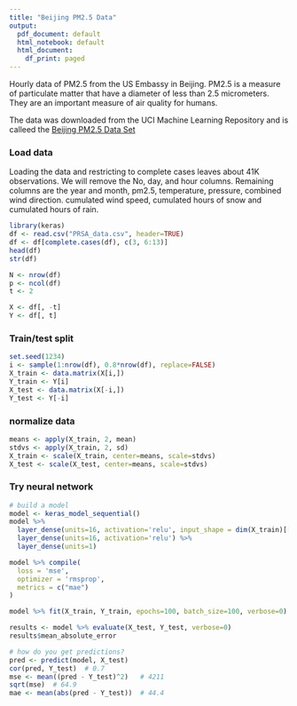 ```yaml
---
title: "Beijing PM2.5 Data"
output:
  pdf_document: default
  html_notebook: default
  html_document:
    df_print: paged
---
```


Hourly data of PM2.5 from the US Embassy in Beijing. PM2.5 is a measure of particulate matter that have a diameter of less than 2.5 micrometers. They are an important measure of air quality for humans. 

The data was downloaded from the UCI Machine Learning Repository and is calleed the [Beijing PM2.5 Data Set](https://archive.ics.uci.edu/ml/datasets/Beijing+PM2.5+Data#)

### Load data

Loading the data and restricting to complete cases leaves about 41K observations. We will remove the No, day, and hour columns. Remaining columns are the year and month, pm2.5, temperature, pressure, combined wind direction. cumulated wind speed, cumulated hours of snow and cumulated hours of rain.

```r
library(keras)
df <- read.csv("PRSA_data.csv", header=TRUE)
df <- df[complete.cases(df), c(3, 6:13)]
head(df)
str(df)

N <- nrow(df)
p <- ncol(df)
t <- 2

X <- df[, -t]
Y <- df[, t]
```


### Train/test split

```r
set.seed(1234)
i <- sample(1:nrow(df), 0.8*nrow(df), replace=FALSE)
X_train <- data.matrix(X[i,])
Y_train <- Y[i]
X_test <- data.matrix(X[-i,])
Y_test <- Y[-i]
```


### normalize data

```r
means <- apply(X_train, 2, mean)
stdvs <- apply(X_train, 2, sd)
X_train <- scale(X_train, center=means, scale=stdvs)
X_test <- scale(X_test, center=means, scale=stdvs)
```



### Try neural network

```r
# build a model
model <- keras_model_sequential()
model %>%
  layer_dense(units=16, activation='relu', input_shape = dim(X_train)[[2]]) %>%
  layer_dense(units=16, activation='relu') %>%
  layer_dense(units=1)

model %>% compile(
  loss = 'mse',
  optimizer = 'rmsprop',
  metrics = c("mae")
)

model %>% fit(X_train, Y_train, epochs=100, batch_size=100, verbose=0)

results <- model %>% evaluate(X_test, Y_test, verbose=0)
results$mean_absolute_error 

# how do you get predictions?
pred <- predict(model, X_test)
cor(pred, Y_test)  # 0.7
mse <- mean((pred - Y_test)^2)   # 4211
sqrt(mse)  # 64.9
mae <- mean(abs(pred - Y_test))  # 44.4

```




